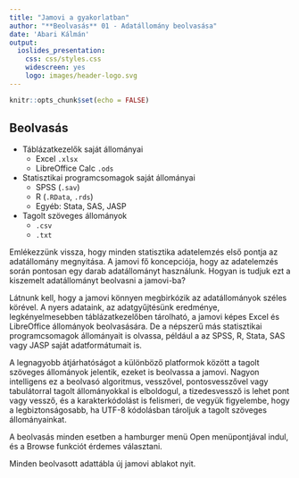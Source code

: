 ```yaml
---
title: "Jamovi a gyakorlatban"
author: "**Beolvasás** 01 - Adatállomány beolvasása"
date: 'Abari Kálmán'
output: 
  ioslides_presentation: 
    css: css/styles.css
    widescreen: yes
    logo: images/header-logo.svg
---
```


```r
knitr::opts_chunk$set(echo = FALSE)
```

## Beolvasás

-   Táblázatkezelők saját állományai
    - Excel `.xlsx`
    - LibreOffice Calc `.ods`
-   Statisztikai programcsomagok saját állományai
    -   SPSS (`.sav`)
    -   R (`.RData`, `.rds`)
    -   Egyéb: Stata, SAS, JASP
-   Tagolt szöveges állományok
    - `.csv`
    -  `.txt`

<div class="notes">
Emlékezzünk vissza, hogy minden statisztika adatelemzés első pontja az adatállomány megnyitása. A jamovi fő koncepciója, hogy az adatelemzés során pontosan egy darab adatállományt használunk. Hogyan is tudjuk ezt a kiszemelt adatállományt beolvasni a jamovi-ba?

Látnunk kell, hogy a jamovi könnyen megbirkózik az adatállományok széles körével. A nyers adataink, az adatgyűjtésünk eredménye, legkényelmesebben táblázatkezelőben tárolható, a jamovi képes Excel és LibreOffice állományok beolvasására. De a népszerű más statisztikai programcsomagok állományait is olvassa, például a az SPSS, R, Stata, SAS vagy JASP saját adatformátumait is.

A legnagyobb átjárhatóságot a különböző platformok között a tagolt szöveges állományok jelentik, ezeket is beolvassa a jamovi. Nagyon intelligens ez a beolvasó algoritmus, vesszővel, pontosvesszővel vagy tabulátorral tagolt állományokkal is elboldogul, a tizedesvessző is lehet pont vagy vessző, és a karakterkódolást is felismeri, de vegyük figyelembe, hogy a legbiztonságosabb, ha UTF-8 kódolásban tároljuk a tagolt szöveges állományainkat.

A beolvasás minden esetben a hamburger menü Open menüpontjával indul, és a Browse funkciót érdemes választani. 

Minden beolvasott adattábla új jamovi ablakot nyit. 

</div>

